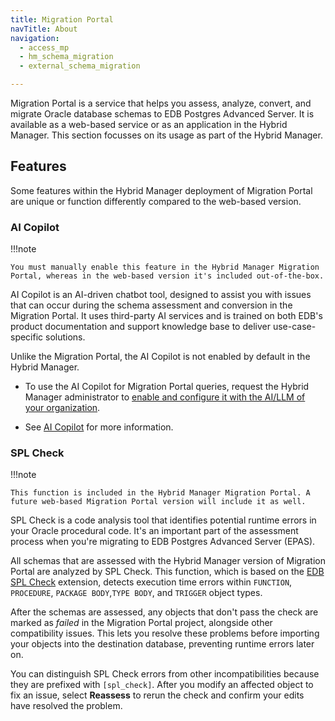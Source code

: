 ```yaml
---
title: Migration Portal
navTitle: About
navigation:
  - access_mp
  - hm_schema_migration
  - external_schema_migration

---
```


Migration Portal is a service that helps you assess, analyze, convert, and migrate Oracle database schemas to EDB Postgres Advanced Server. It is available as a web-based service or as an application in the Hybrid Manager. This section focusses on its usage as part of the Hybrid Manager.

## Features

Some features within the Hybrid Manager deployment of Migration Portal are unique or function differently compared to the web-based version.

### AI Copilot

!!!note

    You must manually enable this feature in the Hybrid Manager Migration Portal, whereas in the web-based version it's included out-of-the-box.

AI Copilot is an AI-driven chatbot tool, designed to assist you with issues that can occur during the schema assessment and conversion in the Migration Portal. It uses third-party AI services and is trained on both EDB's product documentation and support knowledge base to deliver use-case-specific solutions.

Unlike the Migration Portal, the AI Copilot is not enabled by default in the Hybrid Manager. 

-   To use the AI Copilot for Migration Portal queries, request the Hybrid Manager administrator to [enable and configure it with the AI/LLM of your organization](../../enabling_migration_copilot.mdx).

-   See [AI Copilot](https://www.enterprisedb.com/docs/migration_portal/latest/03_mp_using_portal/mp_ai_copilot/) for more information.

### SPL Check

!!!note

    This function is included in the Hybrid Manager Migration Portal. A future web-based Migration Portal version will include it as well.

SPL Check is a code analysis tool that identifies potential runtime errors in your Oracle procedural code. It's an important part of the assessment process when you're migrating to EDB Postgres Advanced Server (EPAS).

All schemas that are assessed with the Hybrid Manager version of Migration Portal are analyzed by SPL Check. This function, which is based on the [EDB SPL Check](https://www.enterprisedb.com/docs/pg_extensions/spl_check/) extension, detects execution time errors within `FUNCTION`, `PROCEDURE`, `PACKAGE BODY`,`TYPE BODY`, and `TRIGGER` object types.

After the schemas are assessed, any objects that don't pass the check are marked as *failed* in the Migration Portal project, alongside other compatibility issues. This lets you resolve these problems before importing your objects into the destination database, preventing runtime errors later on.

You can distinguish SPL Check errors from other incompatibilities because they are prefixed with `[spl_check]`. After you modify an affected object to fix an issue, select **Reassess** to rerun the check and confirm your edits have resolved the problem.
